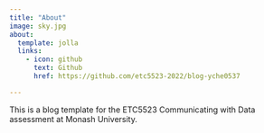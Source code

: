 ```yaml
---
title: "About"
image: sky.jpg
about:
  template: jolla
  links:
    - icon: github
      text: Github
      href: https://github.com/etc5523-2022/blog-yche0537

---
```


This is a blog template for the ETC5523 Communicating with Data assessment at Monash University.
